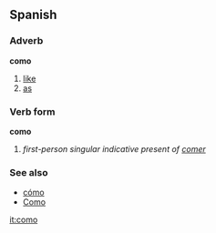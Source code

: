==Spanish==
===Adverb===
'''como'''

# [[like]]
# [[as]]

===Verb form===
'''como'''

# ''first-person singular indicative present of [[comer]]''

===See also===
*[[cómo]]
*[[Como]]

[[it:como]]